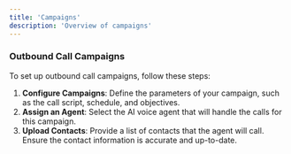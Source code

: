 ```yaml
---
title: 'Campaigns'
description: 'Overview of campaigns'
---
```






### Outbound Call Campaigns

To set up outbound call campaigns, follow these steps:

1. **Configure Campaigns**: Define the parameters of your campaign, such as the call script, schedule, and objectives.
2. **Assign an Agent**: Select the AI voice agent that will handle the calls for this campaign.
3. **Upload Contacts**: Provide a list of contacts that the agent will call. Ensure the contact information is accurate and up-to-date.
